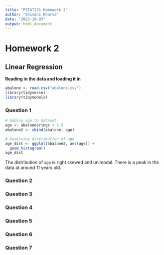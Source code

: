 ```yaml
---
title: "PSTAT131 Homework 2"
author: "Shivani Kharva"
date: "2022-10-03"
output: html_document
---
```


# Homework 2  

## Linear Regression  

**Reading in the data and loading it in**   
```r
abalone <- read.csv("abalone.csv")
library(tidyverse)
library(tidymodels)
```

### Question 1  

```r
# Adding age to dataset
age <- abalone$rings + 1.5
abalone2 <- cbind(abalone, age)

# Assessing distribution of age
age_dist <- ggplot(abalone2, aes(age)) +
  geom_histogram()
age_dist
```

The distribution of `age` is right skewed and unimodal. There is a peak in the data at around 11 years old.  

### Question 2  


### Question 3  


### Question 4  


### Question 5  


### Question 6   


### Question 7   









